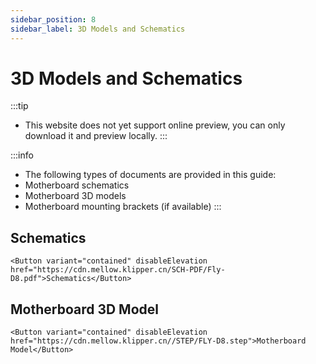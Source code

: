 ```yaml
---
sidebar_position: 8
sidebar_label: 3D Models and Schematics
---
```





# 3D Models and Schematics


:::tip
* This website does not yet support online preview, you can only download it and preview locally.
:::

:::info
* The following types of documents are provided in this guide:
* Motherboard schematics
* Motherboard 3D models
* Motherboard mounting brackets (if available)
:::

## Schematics

    <Button variant="contained" disableElevation href="https://cdn.mellow.klipper.cn/SCH-PDF/Fly-D8.pdf">Schematics</Button>


## Motherboard 3D Model

    <Button variant="contained" disableElevation href="https://cdn.mellow.klipper.cn//STEP/FLY-D8.step">Motherboard Model</Button>